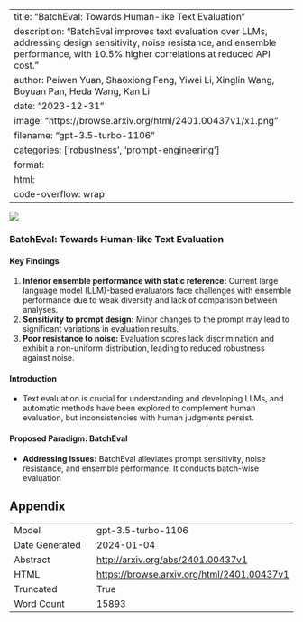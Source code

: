
---
title: "BatchEval: Towards Human-like Text Evaluation"
description: "BatchEval improves text evaluation over LLMs, addressing design sensitivity, noise resistance, and ensemble performance, with 10.5% higher correlations at reduced API cost."
author: Peiwen Yuan, Shaoxiong Feng, Yiwei Li, Xinglin Wang, Boyuan Pan, Heda Wang, Kan Li
date: "2023-12-31"
image: "https://browse.arxiv.org/html/2401.00437v1/x1.png"
filename: "gpt-3.5-turbo-1106"
categories: ['robustness', 'prompt-engineering']
format:
  html:
    code-overflow: wrap
---

![](https://browse.arxiv.org/html/2401.00437v1/x1.png)

### BatchEval: Towards Human-like Text Evaluation

#### Key Findings
1. **Inferior ensemble performance with static reference:** Current large language model (LLM)-based evaluators face challenges with ensemble performance due to weak diversity and lack of comparison between analyses.
2. **Sensitivity to prompt design:** Minor changes to the prompt may lead to significant variations in evaluation results.
3. **Poor resistance to noise:** Evaluation scores lack discrimination and exhibit a non-uniform distribution, leading to reduced robustness against noise.

#### Introduction
- Text evaluation is crucial for understanding and developing LLMs, and automatic methods have been explored to complement human evaluation, but inconsistencies with human judgments persist.

#### Proposed Paradigm: BatchEval
- **Addressing Issues:** BatchEval alleviates prompt sensitivity, noise resistance, and ensemble performance. It conducts batch-wise evaluation

## Appendix

|          |          |
|----------|----------|
| Model     | gpt-3.5-turbo-1106       |
| Date Generated     | 2024-01-04       |
| Abstract | [http://arxiv.org/abs/2401.00437v1](http://arxiv.org/abs/2401.00437v1)        |
| HTML     | [https://browse.arxiv.org/html/2401.00437v1](https://browse.arxiv.org/html/2401.00437v1)       |
| Truncated       | True       |
| Word Count       | 15893       |